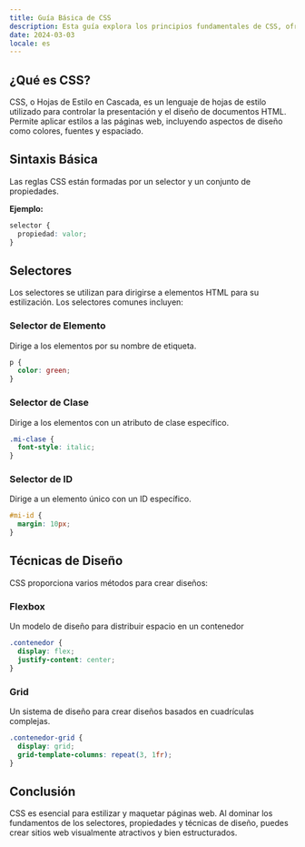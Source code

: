 ```yaml
---
title: Guía Básica de CSS
description: Esta guía explora los principios fundamentales de CSS, ofreciéndote las herramientas para estilizar y maquetar tu sitio web con precisión y creatividad.
date: 2024-03-03
locale: es
---
```


## ¿Qué es CSS?

CSS, o Hojas de Estilo en Cascada, es un lenguaje de hojas de estilo utilizado para controlar la presentación y el diseño de documentos HTML. Permite aplicar estilos a las páginas web, incluyendo aspectos de diseño como colores, fuentes y espaciado.

## Sintaxis Básica

Las reglas CSS están formadas por un selector y un conjunto de propiedades.

**Ejemplo:**

```css
selector {
  propiedad: valor;
}
```

## Selectores

Los selectores se utilizan para dirigirse a elementos HTML para su estilización. Los selectores comunes incluyen:

### Selector de Elemento

Dirige a los elementos por su nombre de etiqueta.

```css
p {
  color: green;
}
```

### Selector de Clase

Dirige a los elementos con un atributo de clase específico.

```css
.mi-clase {
  font-style: italic;
}
```

### Selector de ID

Dirige a un elemento único con un ID específico.

```css
#mi-id {
  margin: 10px;
}
```

## Técnicas de Diseño

CSS proporciona varios métodos para crear diseños:

### Flexbox

Un modelo de diseño para distribuir espacio en un contenedor

```css
.contenedor {
  display: flex;
  justify-content: center;
}
```

### Grid

Un sistema de diseño para crear diseños basados en cuadrículas complejas.

```css
.contenedor-grid {
  display: grid;
  grid-template-columns: repeat(3, 1fr);
}
```

## Conclusión

CSS es esencial para estilizar y maquetar páginas web. Al dominar los fundamentos de los selectores, propiedades y técnicas de diseño, puedes crear sitios web visualmente atractivos y bien estructurados.
